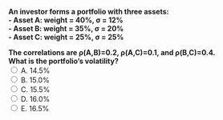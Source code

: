 ::: {.question-block}
<form onsubmit="event.preventDefault(); checkAnswer('module2_mcq_q74')" data-correct-answer="D">
<strong style="display: block;">
An investor forms a portfolio with three assets:  
- Asset A: weight = 40%, σ = 12%  
- Asset B: weight = 35%, σ = 20%  
- Asset C: weight = 25%, σ = 25%  

The correlations are ρ(A,B)=0.2, ρ(A,C)=0.1, and ρ(B,C)=0.4.  
What is the portfolio’s volatility?
</strong>
<label><input type="radio" name="module2_mcq_q74" value="A"> A. 14.5%</label><br>
<label><input type="radio" name="module2_mcq_q74" value="B"> B. 15.0%</label><br>
<label><input type="radio" name="module2_mcq_q74" value="C"> C. 15.5%</label><br>
<label><input type="radio" name="module2_mcq_q74" value="D"> D. 16.0%</label><br>
<label><input type="radio" name="module2_mcq_q74" value="E"> E. 16.5%</label><br>
</form>
<div id="feedback-module2_mcq_q74" class="feedback" data-status="" style="display:none;">
✅ Correct: D. Portfolio variance is  

\(\sigma_p^2 = \sum w_i^2\sigma_i^2 + 2\sum_{i<j} w_iw_j\sigma_i\sigma_j\rho_{ij}\).  

= (0.4²×0.12²) + (0.35²×0.20²) + (0.25²×0.25²)  
+ 2(0.4×0.35×0.12×0.20×0.2)  
+ 2(0.4×0.25×0.12×0.25×0.1)  
+ 2(0.35×0.25×0.20×0.25×0.4).  

= 0.0023 + 0.0049 + 0.0039 + 0.0013 + 0.0010 + 0.0070 ≈ 0.0205.  

So, \(\sigma_p = \sqrt{0.0205} ≈ 16.0\%\).  
This shows how correlations drive portfolio risk beyond individual volatilities.
</div>
:::
